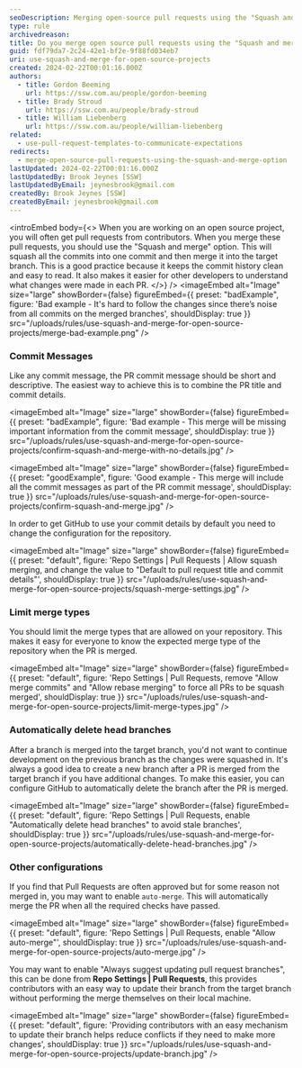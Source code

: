 ```yaml
---
seoDescription: Merging open-source pull requests using the "Squash and merge" option keeps commit history clean and easy to read, making it easier for developers to understand changes made in each PR.
type: rule
archivedreason:
title: Do you merge open source pull requests using the "Squash and merge" option?
guid: fdf79da7-2c24-42e1-bf2e-9f88fd034eb7
uri: use-squash-and-merge-for-open-source-projects
created: 2024-02-22T00:01:16.000Z
authors:
  - title: Gordon Beeming
    url: https://ssw.com.au/people/gordon-beeming
  - title: Brady Stroud
    url: https://ssw.com.au/people/brady-stroud
  - title: William Liebenberg
    url: https://ssw.com.au/people/william-liebenberg
related:
  - use-pull-request-templates-to-communicate-expectations
redirects:
  - merge-open-source-pull-requests-using-the-squash-and-merge-option
lastUpdated: 2024-02-22T00:01:16.000Z
lastUpdatedBy: Brook Jeynes [SSW]
lastUpdatedByEmail: jeynesbrook@gmail.com
createdBy: Brook Jeynes [SSW]
createdByEmail: jeynesbrook@gmail.com
---
```


<introEmbed
  body={<>
When you are working on an open source project, you will often get pull requests from contributors. When you merge these pull requests, you should use the "Squash and merge" option. This will squash all the commits into one commit and then merge it into the target branch. This is a good practice because it keeps the commit history clean and easy to read. It also makes it easier for other developers to understand what changes were made in each PR.
  </>}
/>
<imageEmbed
  alt="Image"
  size="large"
  showBorder={false}
  figureEmbed={{
    preset: "badExample",
    figure: 'Bad example - It\'s hard to follow the changes since there’s noise from all commits on the merged branches',
    shouldDisplay: true
  }}
  src="/uploads/rules/use-squash-and-merge-for-open-source-projects/merge-bad-example.png"
/>

### Commit Messages

Like any commit message, the PR commit message should be short and descriptive. The easiest way to achieve this is to combine the PR title and commit details.

<imageEmbed
  alt="Image"
  size="large"
  showBorder={false}
  figureEmbed={{
    preset: "badExample",
    figure: 'Bad example - This merge will be missing important information from the commit message',
    shouldDisplay: true
  }}
  src="/uploads/rules/use-squash-and-merge-for-open-source-projects/confirm-squash-and-merge-with-no-details.jpg"
/>

<imageEmbed
  alt="Image"
  size="large"
  showBorder={false}
  figureEmbed={{
    preset: "goodExample",
    figure: 'Good example - This merge will include all the commit messages as part of the PR commit message',
    shouldDisplay: true
  }}
  src="/uploads/rules/use-squash-and-merge-for-open-source-projects/confirm-squash-and-merge.jpg"
/>

In order to get GitHub to use your commit details by default you need to change the configuration for the repository.


<imageEmbed
  alt="Image"
  size="large"
  showBorder={false}
  figureEmbed={{
    preset: "default",
    figure: 'Repo Settings | Pull Requests | Allow squash merging, and change the value to "Default to pull request title and commit details"',
    shouldDisplay: true
  }}
  src="/uploads/rules/use-squash-and-merge-for-open-source-projects/squash-merge-settings.jpg"
/>

### Limit merge types

You should limit the merge types that are allowed on your repository. This makes it easy for everyone to know the expected merge type of the repository when the PR is merged.


<imageEmbed
  alt="Image"
  size="large"
  showBorder={false}
  figureEmbed={{
    preset: "default",
    figure: 'Repo Settings | Pull Requests, remove "Allow merge commits" and "Allow rebase merging" to force all PRs to be squash merged',
    shouldDisplay: true
  }}
  src="/uploads/rules/use-squash-and-merge-for-open-source-projects/limit-merge-types.jpg"
/>

### Automatically delete head branches

After a branch is merged into the target branch, you'd not want to continue development on the previous branch as the changes were squashed in. It's always a good idea to create a new branch after a PR is merged from the target branch if you have additional changes. To make this easier, you can configure GitHub to automatically delete the branch after the PR is merged.


<imageEmbed
  alt="Image"
  size="large"
  showBorder={false}
  figureEmbed={{
    preset: "default",
    figure: 'Repo Settings | Pull Requests, enable "Automatically delete head branches" to avoid stale branches',
    shouldDisplay: true
  }}
  src="/uploads/rules/use-squash-and-merge-for-open-source-projects/automatically-delete-head-branches.jpg"
/>

### Other configurations

If you find that Pull Requests are often approved but for some reason not merged in, you may want to enable `auto-merge`. This will automatically merge the PR when all the required checks have passed.


<imageEmbed
  alt="Image"
  size="large"
  showBorder={false}
  figureEmbed={{
    preset: "default",
    figure: 'Repo Settings | Pull Requests, enable "Allow auto-merge"',
    shouldDisplay: true
  }}
  src="/uploads/rules/use-squash-and-merge-for-open-source-projects/auto-merge.jpg"
/>

You may want to enable "Always suggest updating pull request branches", this can be done from **Repo Settings | Pull Requests**, this provides contributors with an easy way to update their branch from the target branch without performing the merge themselves on their local machine.


<imageEmbed
  alt="Image"
  size="large"
  showBorder={false}
  figureEmbed={{
    preset: "default",
    figure: 'Providing contributors with an easy mechanism to update their branch helps reduce conflicts if they need to make more changes',
    shouldDisplay: true
  }}
  src="/uploads/rules/use-squash-and-merge-for-open-source-projects/update-branch.jpg"
/>
